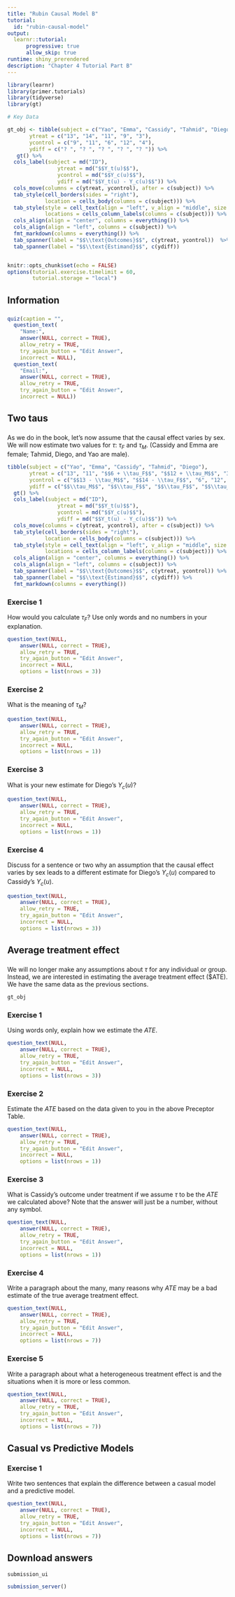 ```yaml
---
title: "Rubin Causal Model B"
tutorial:
  id: "rubin-causal-model"
output:
  learnr::tutorial:
      progressive: true
      allow_skip: true
runtime: shiny_prerendered
description: "Chapter 4 Tutorial Part B"
---
```



```r
library(learnr)
library(primer.tutorials)
library(tidyverse)
library(gt)

# Key Data 

gt_obj <- tibble(subject = c("Yao", "Emma", "Cassidy", "Tahmid", "Diego"),
       ytreat = c("13", "14", "11", "9", "3"),
       ycontrol = c("9", "11", "6", "12", "4"),
       ydiff = c("? ", "? ", "? ", "? ", "? ")) %>%
   gt() %>%
  cols_label(subject = md("ID"),
                ytreat = md("$$Y_t(u)$$"),
                ycontrol = md("$$Y_c(u)$$"),
                ydiff = md("$$Y_t(u) - Y_c(u)$$")) %>%
  cols_move(columns = c(ytreat, ycontrol), after = c(subject)) %>%
  tab_style(cell_borders(sides = "right"),
            location = cells_body(columns = c(subject))) %>%
  tab_style(style = cell_text(align = "left", v_align = "middle", size = "large"), 
            locations = cells_column_labels(columns = c(subject))) %>%
  cols_align(align = "center", columns = everything()) %>%
  cols_align(align = "left", columns = c(subject)) %>%
  fmt_markdown(columns = everything()) %>%
  tab_spanner(label = "$$\\text{Outcomes}$$", c(ytreat, ycontrol))  %>%
  tab_spanner(label = "$$\\text{Estimand}$$", c(ydiff))


knitr::opts_chunk$set(echo = FALSE)
options(tutorial.exercise.timelimit = 60, 
        tutorial.storage = "local") 
```


## Information
###

```r
quiz(caption = "",
  question_text(
    "Name:",
    answer(NULL, correct = TRUE),
    allow_retry = TRUE,
    try_again_button = "Edit Answer",
    incorrect = NULL),
  question_text(
    "Email:",
    answer(NULL, correct = TRUE),
    allow_retry = TRUE,
    try_again_button = "Edit Answer",
    incorrect = NULL))
```

## Two taus
###

As we do in the book, let's now assume that the causal effect varies by sex. We will now estimate two values for $\tau$: $\tau_F$ and $\tau_M$. (Cassidy and Emma are female; Tahmid, Diego, and Yao are male).

```r
tibble(subject = c("Yao", "Emma", "Cassidy", "Tahmid", "Diego"),
       ytreat = c("13", "11", "$$6 + \\tau_F$$", "$$12 + \\tau_M$$", "3"),
       ycontrol = c("$$13 - \\tau_M$$", "$$14 - \\tau_F$$", "6", "12", "$$3 - \\tau_M$$"),
       ydiff = c("$$\\tau_M$$", "$$\\tau_F$$", "$$\\tau_F$$", "$$\\tau_M$$", "$$\\tau_M$$")) %>%
  gt() %>%
  cols_label(subject = md("ID"),
                ytreat = md("$$Y_t(u)$$"),
                ycontrol = md("$$Y_c(u)$$"),
                ydiff = md("$$Y_t(u) - Y_c(u)$$")) %>%
  cols_move(columns = c(ytreat, ycontrol), after = c(subject)) %>%
  tab_style(cell_borders(sides = "right"),
            location = cells_body(columns = c(subject))) %>%
  tab_style(style = cell_text(align = "left", v_align = "middle", size = "large"), 
            locations = cells_column_labels(columns = c(subject))) %>%
  cols_align(align = "center", columns = everything()) %>%
  cols_align(align = "left", columns = c(subject)) %>%
  tab_spanner(label = "$$\\text{Outcomes}$$", c(ytreat, ycontrol)) %>%
  tab_spanner(label = "$$\\text{Estimand}$$", c(ydiff)) %>%
  fmt_markdown(columns = everything())
```

### Exercise 1

How would you calculate $\tau_F$? Use only words and no numbers in your explanation.

```r
question_text(NULL,
    answer(NULL, correct = TRUE),
    allow_retry = TRUE,
    try_again_button = "Edit Answer",
    incorrect = NULL,
    options = list(nrows = 3))
```

### Exercise 2

What is the meaning of $\tau_M$? 

```r
question_text(NULL,
    answer(NULL, correct = TRUE),
    allow_retry = TRUE,
    try_again_button = "Edit Answer",
    incorrect = NULL,
    options = list(nrows = 1))
```

### Exercise 3

What is your new estimate for Diego's $Y_c(u)$? 

```r
question_text(NULL,
    answer(NULL, correct = TRUE),
    allow_retry = TRUE,
    try_again_button = "Edit Answer",
    incorrect = NULL,
    options = list(nrows = 1))
```

### Exercise 4

Discuss for a sentence or two why an assumption that the causal effect varies by sex leads to a different estimate for Diego's $Y_c(u)$ compared to Cassidy's $Y_c(u)$.

```r
question_text(NULL,
    answer(NULL, correct = TRUE),
    allow_retry = TRUE,
    try_again_button = "Edit Answer",
    incorrect = NULL,
    options = list(nrows = 3))
```


## Average treatment effect
###

We will no longer make any assumptions about $\tau$ for any individual or group. Instead, we are interested in estimating the average treatment effect ($ATE). We have the same data as the previous sections.

```r
gt_obj
```

### Exercise 1

Using words only, explain how we estimate the $ATE$.

```r
question_text(NULL,
    answer(NULL, correct = TRUE),
    allow_retry = TRUE,
    try_again_button = "Edit Answer",
    incorrect = NULL,
    options = list(nrows = 3))
```

<!-- Average of treated values minus the average of control values is the standard way of estimating the ATE. -->

### Exercise 2

Estimate the $ATE$ based on the data given to you in the above Preceptor Table.

```r
question_text(NULL,
    answer(NULL, correct = TRUE),
    allow_retry = TRUE,
    try_again_button = "Edit Answer",
    incorrect = NULL,
    options = list(nrows = 1))
```

### Exercise 3

What is Cassidy's outcome under treatment if we assume $\tau$ to be the $ATE$ we calculated above? Note that the answer will just be a number, without any symbol.

```r
question_text(NULL,
    answer(NULL, correct = TRUE),
    allow_retry = TRUE,
    try_again_button = "Edit Answer",
    incorrect = NULL,
    options = list(nrows = 1))
```

### Exercise 4

Write a paragraph about the many, many reasons why $ATE$ may be a bad estimate of the true average treatment effect.

```r
question_text(NULL,
    answer(NULL, correct = TRUE),
    allow_retry = TRUE,
    try_again_button = "Edit Answer",
    incorrect = NULL,
    options = list(nrows = 7))
```

### Exercise 5

Write a paragraph about what a heterogeneous treatment effect is and the situations when it is more or less common.

```r
question_text(NULL,
    answer(NULL, correct = TRUE),
    allow_retry = TRUE,
    try_again_button = "Edit Answer",
    incorrect = NULL,
    options = list(nrows = 7))
```

## Casual vs Predictive Models 
###

### Exercise 1

Write two sentences that explain the difference between a casual model and a predictive model. 

```r
question_text(NULL,
    answer(NULL, correct = TRUE),
    allow_retry = TRUE,
    try_again_button = "Edit Answer",
    incorrect = NULL,
    options = list(nrows = 7))
```


## Download answers

```r
submission_ui
```

```r
submission_server()
```

